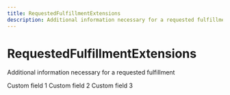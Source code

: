 ```yaml
---
title: RequestedFulfillmentExtensions
description: Additional information necessary for a requested fulfillment
---
```


RequestedFulfillmentExtensions
===============================================
Additional information necessary for a requested fulfillment

<Reference>
  <Field name="custom_field_1" type="string" nullable={true}>
    <Description>
      Custom field 1
    </Description>
  </Field>
  <Field name="custom_field_2" type="string" nullable={true}>
    <Description>
      Custom field 2
    </Description>
  </Field>
  <Field name="custom_field_3" type="string" nullable={true}>
    <Description>
      Custom field 3
    </Description>
  </Field>
</Reference>